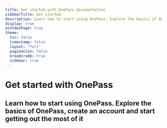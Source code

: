 ```yaml
---
title: Get started with OnePass documentation
sidebarTitle: Get started
description: Learn how to start using OnePass. Explore the basics of OnePass, create an account and start getting out the most of it.
display: true
asIndexPage: true
theme: 
  toc: false
  timestamp: false
  layout: "full"
  pagination: false
  breadcrumb: true
  sidebar: true
---
```



# Get started with OnePass

## Learn how to start using OnePass. Explore the basics of OnePass, create an account and start getting out the most of it


<ArticlesCards route="/articles/getting-started"/>

